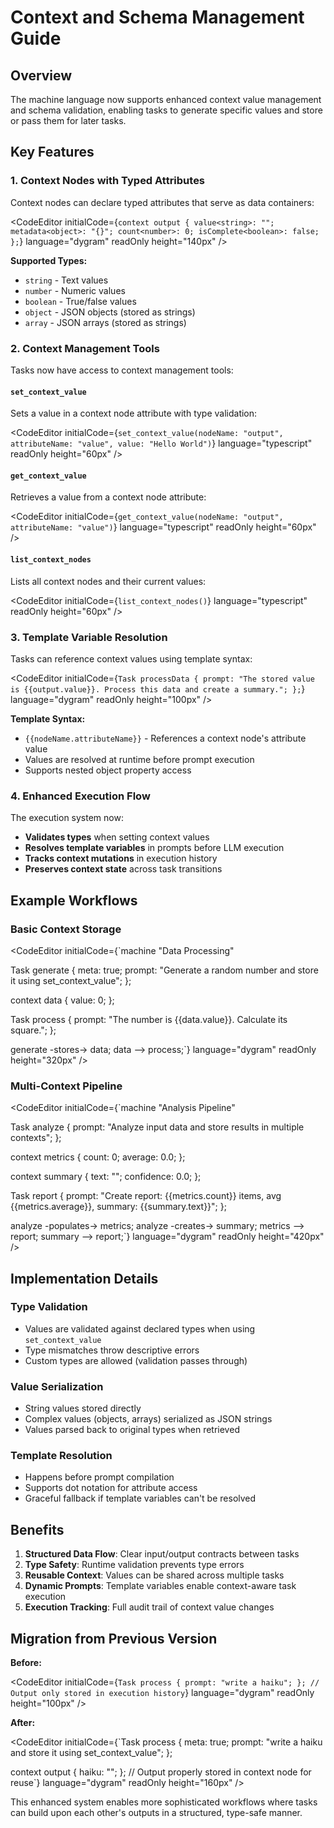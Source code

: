 
<Layout>

# Context and Schema Management Guide

## Overview

The machine language now supports enhanced context value management and schema validation, enabling tasks to generate specific values and store or pass them for later tasks.

## Key Features

### 1. Context Nodes with Typed Attributes

Context nodes can declare typed attributes that serve as data containers:

<CodeEditor
    initialCode={`context output {
  value<string>: "";
  metadata<object>: "{}";
  count<number>: 0;
  isComplete<boolean>: false;
};`}
    language="dygram"
    readOnly
    height="140px"
/>

**Supported Types:**
- `string` - Text values
- `number` - Numeric values
- `boolean` - True/false values
- `object` - JSON objects (stored as strings)
- `array` - JSON arrays (stored as strings)

### 2. Context Management Tools

Tasks now have access to context management tools:

#### `set_context_value`
Sets a value in a context node attribute with type validation:

<CodeEditor
    initialCode={`set_context_value(nodeName: "output", attributeName: "value", value: "Hello World")`}
    language="typescript"
    readOnly
    height="60px"
/>

#### `get_context_value`
Retrieves a value from a context node attribute:

<CodeEditor
    initialCode={`get_context_value(nodeName: "output", attributeName: "value")`}
    language="typescript"
    readOnly
    height="60px"
/>

#### `list_context_nodes`
Lists all context nodes and their current values:

<CodeEditor
    initialCode={`list_context_nodes()`}
    language="typescript"
    readOnly
    height="60px"
/>

### 3. Template Variable Resolution

Tasks can reference context values using template syntax:

<CodeEditor
    initialCode={`Task processData {
  prompt: "The stored value is {{output.value}}. Process this data and create a summary.";
};`}
    language="dygram"
    readOnly
    height="100px"
/>

**Template Syntax:**
- `{{nodeName.attributeName}}` - References a context node's attribute value
- Values are resolved at runtime before prompt execution
- Supports nested object property access

### 4. Enhanced Execution Flow

The execution system now:
- **Validates types** when setting context values
- **Resolves template variables** in prompts before LLM execution
- **Tracks context mutations** in execution history
- **Preserves context state** across task transitions

## Example Workflows

### Basic Context Storage

<CodeEditor
    initialCode={`machine "Data Processing"

Task generate {
  meta: true;
  prompt: "Generate a random number and store it using set_context_value";
};

context data {
  value<number>: 0;
};

Task process {
  prompt: "The number is {{data.value}}. Calculate its square.";
};

generate -stores-> data;
data --> process;`}
    language="dygram"
    readOnly
    height="320px"
/>

### Multi-Context Pipeline

<CodeEditor
    initialCode={`machine "Analysis Pipeline"

Task analyze {
  prompt: "Analyze input data and store results in multiple contexts";
};

context metrics {
  count<number>: 0;
  average<number>: 0.0;
};

context summary {
  text<string>: "";
  confidence<number>: 0.0;
};

Task report {
  prompt: "Create report: {{metrics.count}} items, avg {{metrics.average}}, summary: {{summary.text}}";
};

analyze -populates-> metrics;
analyze -creates-> summary;
metrics --> report;
summary --> report;`}
    language="dygram"
    readOnly
    height="420px"
/>

## Implementation Details

### Type Validation
- Values are validated against declared types when using `set_context_value`
- Type mismatches throw descriptive errors
- Custom types are allowed (validation passes through)

### Value Serialization
- String values stored directly
- Complex values (objects, arrays) serialized as JSON strings
- Values parsed back to original types when retrieved

### Template Resolution
- Happens before prompt compilation
- Supports dot notation for attribute access
- Graceful fallback if template variables can't be resolved

## Benefits

1. **Structured Data Flow**: Clear input/output contracts between tasks
2. **Type Safety**: Runtime validation prevents type errors
3. **Reusable Context**: Values can be shared across multiple tasks
4. **Dynamic Prompts**: Template variables enable context-aware task execution
5. **Execution Tracking**: Full audit trail of context value changes

## Migration from Previous Version

**Before:**

<CodeEditor
    initialCode={`Task process {
  prompt: "write a haiku";
};
// Output only stored in execution history`}
    language="dygram"
    readOnly
    height="100px"
/>

**After:**

<CodeEditor
    initialCode={`Task process {
  meta: true;
  prompt: "write a haiku and store it using set_context_value";
};

context output {
  haiku<string>: "";
};
// Output properly stored in context node for reuse`}
    language="dygram"
    readOnly
    height="160px"
/>

This enhanced system enables more sophisticated workflows where tasks can build upon each other's outputs in a structured, type-safe manner.

</Layout>
